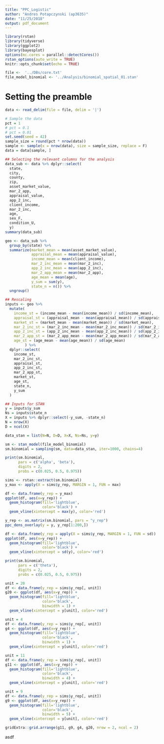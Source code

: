 ```yaml
---
title: "PPC_Logistic"
author: "Andres Potapczynski (ap3635)"
date: "11/25/2018"
output: pdf_document
---
```


```r
library(rstan)
library(tidyverse)
library(ggplot2)
library(bayesplot)
options(mc.cores = parallel::detectCores())
rstan_options(auto_write = TRUE)
knitr::opts_chunk$set(echo = TRUE)
```

```r
file <-  '../DBs/core.txt'
file_model_binomial <- '../Analysis/binomial_spatial_01.stan'
```

# Setting the preamble

```r
data <- read_delim(file = file, delim = '|')

# Sample the data
pct = 1
# pct = 0.1
# pct = 0.01
set.seed(seed = 42)
sample_size = round(pct * nrow(data))
sample <- sample(x = nrow(data), size = sample_size, replace = F)
data = data[sample, ]

## Selecting the relevant columns for the analysis
data_sub <- data %>% dplyr::select(
  state,
  city,
  county,
  zip,
  asset_market_value,
  mar_2_app,
  appraisal_value,
  app_2_inc,
  client_income,
  mar_2_inc,
  age,
  sex_F,
  condition_U,
  y)
summary(data_sub)

geo <- data_sub %>% 
  group_by(state) %>% 
  summarize(market_mean = mean(asset_market_value),
            appraisal_mean = mean(appraisal_value),
            income_mean = mean(client_income),
            mar_2_inc_mean = mean(mar_2_inc),
            app_2_inc_mean = mean(app_2_inc),
            mar_2_app_mean = mean(mar_2_app),
            age_mean = mean(age),
            y_sum = sum(y),
            state_n = n()) %>% 
  ungroup()
```

```r
## Rescaling
inputs <- geo %>%
  mutate(
    income_st = (income_mean - mean(income_mean)) / sd(income_mean),
    appraisal_st = (appraisal_mean - mean(appraisal_mean)) / sd(appraisal_mean),
    market_st = (market_mean - mean(market_mean)) / sd(market_mean),
    mar_2_inc_st = (mar_2_inc_mean - mean(mar_2_inc_mean)) / sd(mar_2_inc_mean),
    app_2_inc_st = (app_2_inc_mean - mean(app_2_inc_mean)) / sd(app_2_inc_mean),
    mar_2_app_st = (mar_2_app_mean - mean(mar_2_app_mean)) / sd(mar_2_app_mean),
    age_st = (age_mean - mean(age_mean)) / sd(age_mean)
         ) %>% 
  dplyr::select(
    income_st,
    mar_2_inc_st,
    appraisal_st,
    app_2_inc_st,
    mar_2_app_st,
    market_st,
    age_st,
    state_n,
    y_sum
  )

## Inputs for STAN
y = inputs$y_sum
Ns = inputs$state_n
X = inputs %>% dplyr::select(-y_sum, -state_n)
N = nrow(X)
D = ncol(X)

data_stan = list(N=N, D=D, X=X, Ns=Ns, y=y)
```

```r
sm <- stan_model(file_model_binomial)
sm.binomial = sampling(sm, data=data_stan, iter=1000, chains=4)
```

```r
print(sm.binomial, 
      pars = c('alpha', 'beta'),
      digits = 2, 
      probs = c(0.025, 0.5, 0.975))
```

```r
sims <- rstan::extract(sm.binomial)
y_max <- apply(X = sims$y_rep, MARGIN = 1, FUN = max)
```

```r
df <- data.frame(y_rep = y_max)
ggplot(df, aes(x=y_rep)) +
  geom_histogram(fill='lightblue',
                 color='black') +
  geom_vline(xintercept = max(y), color='red')
```

```r
y_rep <- as.matrix(sm.binomial, pars = "y_rep")
ppc_dens_overlay(y = y, y_rep[1:200,])
```

```r
df <- data.frame(y_rep = apply(X = sims$y_rep, MARGIN = 1, FUN = sd))
ggplot(df, aes(x=y_rep)) +
  geom_histogram(fill='lightblue',
                 color='black') +
  geom_vline(xintercept = sd(y), color='red')
```

```r
print(sm.binomial, 
      pars = c('theta'),
      digits = 2, 
      probs = c(0.025, 0.5, 0.975))
```

```r
unit = 20
df <- data.frame(y_rep = sims$y_rep[, unit])
g20 <- ggplot(df, aes(x=y_rep)) +
  geom_histogram(fill='lightblue',
                 color='black',
                 binwidth = 1) +
  geom_vline(xintercept = y[unit], color='red')

unit = 4
df <- data.frame(y_rep = sims$y_rep[, unit])
g4 <- ggplot(df, aes(x=y_rep)) +
  geom_histogram(fill='lightblue',
                 color='black',
                 binwidth = 1) +
  geom_vline(xintercept = y[unit], color='red')

unit = 11
df <- data.frame(y_rep = sims$y_rep[, unit])
g11 <- ggplot(df, aes(x=y_rep)) +
  geom_histogram(fill='lightblue',
                 color='black',
                 binwidth = 4) +
  geom_vline(xintercept = y[unit], color='red')

unit = 9
df <- data.frame(y_rep = sims$y_rep[, unit])
g9 <- ggplot(df, aes(x=y_rep)) +
  geom_histogram(fill='lightblue',
                 color='black',
                 binwidth = 5) +
  geom_vline(xintercept = y[unit], color='red')

gridExtra::grid.arrange(g11, g9, g4, g20, nrow = 2, ncol = 2)
```

asdf